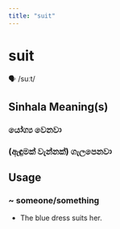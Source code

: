 ```yaml
---
title: "suit"
---
```


# suit

🗣️ /suːt/

## Sinhala Meaning(s)

### යෝග්‍ය වෙනවා
### (ඇඳුමක් වැන්නක්) ගැලපෙනවා

## Usage

### ~ someone/something

- The blue dress suits her.

